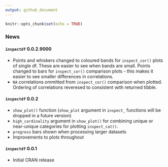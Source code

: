 ```yaml
---
output: github_document
---
```


```r
knitr::opts_chunk$set(echo = TRUE)
```

### News

#### `inspectdf` 0.0.2.9000

- Points and whiskers changed to coloured bands for `inspect_cor()` plots of single df.  These are easier to see when bands are small.  Points changed to bars for `inspect_cor()` comparison plots - this makes it easier to see smaller differences in correlations.
- `NA` correlations ommitted from `inspect_cor()` comparison when plotted.  Ordering of correlations reveresed to consistent with returned tibble.


#### `inspectdf` 0.0.2

- `show_plot()` function (`show_plot` argument in `inspect_` functions will be dropped in a future version)
- `high_cardinality` argument in `show_plot()` for combining unique or near-unique categories for plotting `inspect_cat()`.
- `progress` bars shown when processing larger datasets
- Improvements to plots throughout

#### `inspectdf` 0.0.1

- Initial CRAN release